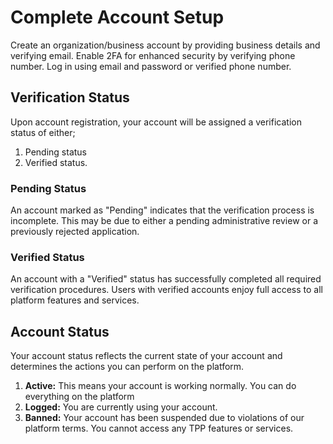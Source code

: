 # Complete Account Setup

Create an organization/business account by providing business details and verifying email. Enable 2FA for enhanced security by verifying phone number. Log in using email and password or verified phone number.

## Verification Status

Upon account registration, your account will be assigned a verification status of either;

1. Pending status
2. Verified status.

### Pending Status

An account marked as "Pending" indicates that the verification process is incomplete. This may be due to either a pending administrative review or a previously rejected application.

### Verified Status

An account with a "Verified" status has successfully completed all required verification procedures. Users with verified accounts enjoy full access to all platform features and services.

## Account Status

Your account status reflects the current state of your account and determines the actions you can perform on the platform.

1. **Active:** This means your account is working normally. You can do everything on the platform
2. **Logged:** You are currently using your account.
3. **Banned:** Your account has been suspended due to violations of our platform terms. You cannot access any TPP features or services.
